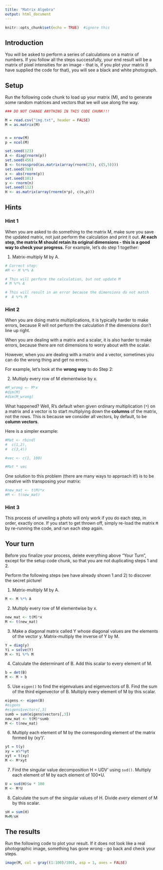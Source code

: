 ```yaml
---
title: "Matrix Algebra"
output: html_document
---
```


```r
knitr::opts_chunk$set(echo = TRUE)  #ignore this
```

## Introduction

You will be asked to perform a series of calculations on a matrix of numbers.  If you follow all the steps successfully, your end result will be a matrix of pixel intensities for an image - that is, if you plot your matrix (I have supplied the code for that), you will see a black and white photograph.

## Setup 

Run the following code chunk to load up your matrix (M), and to generate some random matrices and vectors that we will use along the way.

```r
### DO NOT CHANGE ANYTHING IN THIS CODE CHUNK!!!

M = read.csv("img.txt", header = FALSE)
M = as.matrix(M)


n = nrow(M)
p = ncol(M)

set.seed(123)
A <- diag(rnorm(p))
set.seed(456)
B <- tcrossprod(as.matrix(array(rnorm(25), c(5,5))))
set.seed(789)
x <- abs(rnorm(p))
set.seed(101)
y <- rnorm(n)
set.seed(112)
H <- as.matrix(array(rnorm(n*p), c(n,p)))

```

## Hints

### Hint 1

When you are asked to do something to the matrix M, make sure you save the updated matrix, not just perform the calculation and print it out. **At each step, the matrix M should retain its original dimensions - this is a good way to check your progress.**  For example, let's do step 1 together:

1. Matrix-multiply M by A.

```r
# Correct step:
#M <- M %*% A

# This will perform the calculation, but not update M
# M %*% A

# This will result in an error because the dimensions do not match
#  A %*% M
```

### Hint 2

When you are doing matrix multiplications, it is typically harder to make errors, because R will not perform the calculation if the dimensions don't line up right.

When you are dealing with a matrix and a scalar, it is also harder to make errors, because there are not dimensions to worry about with the scalar.

However, when you are dealing with a matrix and a vector, sometimes you can do the wrong thing and get no errors.

For example, let's look at the **wrong way** to do Step 2:


2. Multiply every row of M elementwise by x. 

```r
#M_wrong <- M*x
#dim(M)
#dim(M_wrong)
```

What happened?  Well, R's default when given ordinary multiplication (`*`) on a matrix and a vector is to start multiplying down the **columns** of the matrix, not the rows.  This is because we consider all vectors, by default, to be **column vectors**.  

Here is a simpler example:

```r
#Mat <- rbind(
#  c(1,2),
#  c(3,4))

#vec <- c(1, 100)

#Mat * vec
```

One solution to this problem (there are many ways to approach it!) is to be creative with transposing your matrix:

```r
#new_mat <- t(M)*x
#M <- t(new_mat)

```

### Hint 3

This process of unveiling a photo will only work if you do each step, in order, exactly once.  If you start to get thrown off, simply re-load the matrix `M` by re-running the code, and run each step again.

## Your turn

Before you finalize your process, delete everything above "Your Turn", except for the setup code chunk, so that you are not duplicating steps 1 and 2.

Perform the following steps (we have already shown  1 and 2) to discover the secret picture!


1. Matrix-multiply M by A.
```r
M <- M %*% A
```


2. Multiply every row of M elementwise by x. 

```r
new_mat <- t(M)*x
M <- t(new_mat)
```


3. Make a diagonal matrix called Y whose diagonal values are the elements of the vector y.  Matrix-multiply the inverse of Y by M.

```r
Y = diag(y)
Yi = solve(Y)
M <- Yi %*% M
```


4.  Calculate the determinant of B.  Add this scalar to every element of M.

```r
b = det(B)
M <- M + b
```


5. Use `eigen()` to find the eigenvalues and eigenvectors of B.  Find the sum of the third eigenvector of B. Multiply every element of M by this scalar.

```r
eigens <- eigen(B)
#eigens
#eigens$vectors[,3]
sumb = sum(eigens$vectors[,3])
new_mat <- t(M)*sumb
M <- t(new_mat)
```


6. Multiply each element of M by the corresponding element of the matrix formed by (xy')'.

```r
yt = t(y)
xy = x%*%yt
xyt = t(xy)
M <- M*xyt
```


7. Find the singular value decomposition H = UDV' using `svd()`.  Multiply each element of M by each element of 100*U. 

```r
U = svd(H)$u * 100 
M <- M*U
```


8. Calculate the sum of the singular values of H.  Divide *every* element of M by this scalar.

```r
sH = sum(H)
M=M/sH
```

## The results

Run the following code to plot your result.  If it does not look like a real photographic image, something has gone wrong - go back and check your steps.

```r
image(M, col = gray((1:100)/100), asp = 1, axes = FALSE)
```
















